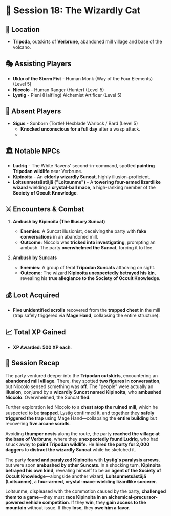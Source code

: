 # 📜 Session 18: The Wizardly Cat

## 📍 **Location**

- **Tripoda**, outskirts of **Verbrune**, abandoned mill village and base of the volcano.

## 🎭 **Assisting Players**

- **Ukko of the Storm Fist** - Human Monk (Way of the Four Elements) (Level 5)
- **Niccolo** - Human Ranger (Hunter) (Level 5)
- **Lystig** - Pieni (Halfling) Alchemist Artificer (Level 5)

## 📜 **Absent Players**

- **Sigus** - Sunborn (Tortle) Hexblade Warlock / Bard (Level 5)
  - **Knocked unconscious for a full day** after a wasp attack.
  -

## 🏛 **Notable NPCs**

- **Ludriq** - The White Ravens' second-in-command, spotted **painting Tripodan wildlife** near Verbrune.
- **Kipinoita** - An **elderly wizardly Suncat**, highly illusion-proficient.
- **Loitsunmetsästäjä ("Loitsunme")** - A **towering four-armed lizardlike wizard** wielding a **crystal-ball mace**, a high-ranking member of the **Society of Occult Knowledge**.

## ⚔ **Encounters & Combat**

1. **Ambush by Kipinoita (The Illusory Suncat)**

   - **Enemies:** A Suncat illusionist, deceiving the party with **fake conversations** in an abandoned mill.
   - **Outcome:** Niccolo was **tricked into investigating**, prompting an ambush. The party **overwhelmed the Suncat**, forcing it to flee.

2. **Ambush by Suncats**
   - **Enemies:** A group of feral **Tripodan Suncats** attacking on sight.
   - **Outcome:** The wizard **Kipinoita unexpectedly betrayed his kin**, revealing his **true allegiance to the Society of Occult Knowledge**.

## 💰 **Loot Acquired**

- **Five unidentified scrolls** recovered from the **trapped chest** in the mill (trap safely triggered via **Mage Hand**, collapsing the entire structure).

## 📈 **Total XP Gained**

- **XP Awarded:** **500 XP each**.

## 📖 **Session Recap**

The party ventured deeper into the **Tripodan outskirts**, encountering an **abandoned mill village**. There, they spotted **two figures in conversation**, but Niccolo sensed something was **off**. The "people" were actually an **illusion**, conjured by a **wizardly Suncat named Kipinoita**, who **ambushed Niccolo**. Overwhelmed, the Suncat **fled**.

Further exploration led Niccolo to a **chest atop the ruined mill**, which he suspected to be **trapped**. Lystig confirmed it, and together they **safely triggered the trap** using Mage Hand—collapsing the **entire building** but recovering **five arcane scrolls**.

Avoiding **thumper nests** along the route, the party **reached the village at the base of Verbrune**, where they **unexpectedly found Ludriq**, who had snuck away to **paint Tripodan wildlife**. He **hired the party for 2,000 daggers** to **distract the wizardly Suncat** while he sketched it.

The party **found and paralyzed Kipinoita** with **Lystig's paralysis arrows**, but were soon **ambushed by other Suncats**. In a shocking turn, **Kipinoita betrayed his own kind**, revealing himself to be an **agent of the Society of Occult Knowledge**—alongside another wizard, **Loitsunmetsästäjä (Loitsunme)**, a **four-armed, crystal-mace-wielding lizardlike sorcerer**.

Loitsunme, displeased with the commotion caused by the party, **challenged them to a game**—they must **race Kipinoita in an alchemical-precursor-powered vehicle competition**. If they **win**, they **gain access to the mountain** without issue. If they **lose**, they **owe him a favor**.
